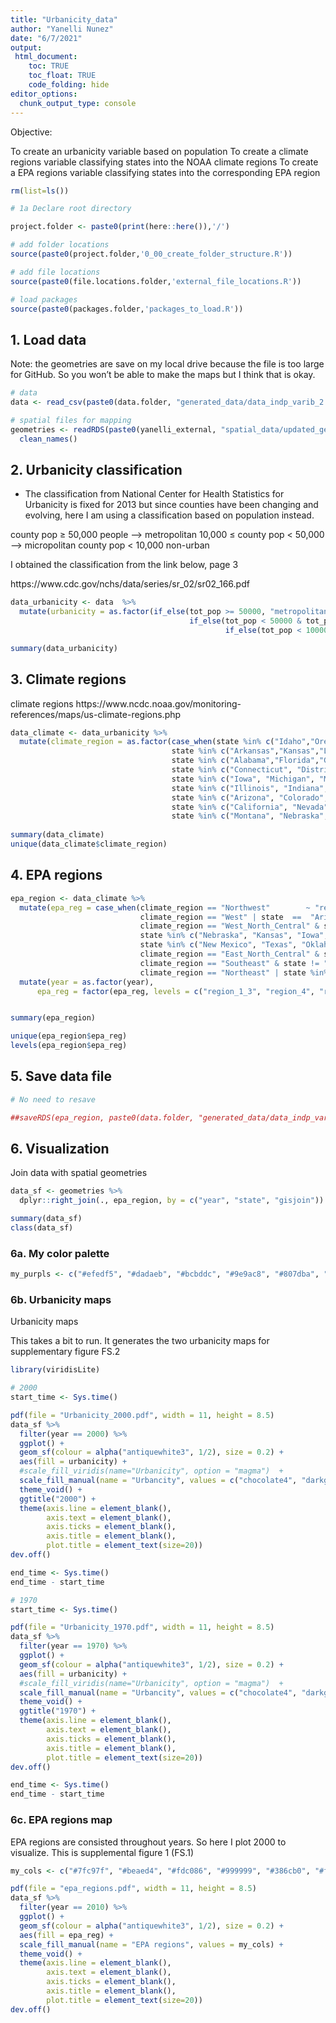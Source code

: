 ```yaml
---
title: "Urbanicity_data"
author: "Yanelli Nunez"
date: "6/7/2021"
output:
 html_document:
    toc: TRUE
    toc_float: TRUE
    code_folding: hide
editor_options: 
  chunk_output_type: console
---
```


Objective:

To create an urbanicity variable based on population
To create a climate regions variable classifying states into the NOAA climate regions
To create a EPA regions variable classifying states into the corresponding EPA region


```r

rm(list=ls())

# 1a Declare root directory

project.folder <- paste0(print(here::here()),'/')

# add folder locations
source(paste0(project.folder,'0_00_create_folder_structure.R'))

# add file locations
source(paste0(file.locations.folder,'external_file_locations.R'))

# load packages
source(paste0(packages.folder,'packages_to_load.R'))


```

## 1. Load data

Note: the geometries are save on my local drive because the file is too large for GitHub. So you won't be able to make the maps but I think that is okay.

```r

# data
data <- read_csv(paste0(data.folder, "generated_data/data_indp_varib_2.csv")) 

# spatial files for mapping 
geometries <- readRDS(paste0(yanelli_external, "spatial_data/updated_generated_files/geometries_counties.rds")) %>%
  clean_names() 

```


## 2. Urbanicity classification

- The classification from National Center for Health Statistics for Urbanicity is fixed for 2013 but since counties have been changing and evolving, here I am using a classification based on population instead. 

county pop ≥ 50,000 people --> metropolitan
10,000 ≤ county pop < 50,000 --> micropolitan
county pop < 10,000 non-urban

I obtained the classification from the link below, page 3

https://www.cdc.gov/nchs/data/series/sr_02/sr02_166.pdf


```r

data_urbanicity <- data  %>%
  mutate(urbanicity = as.factor(if_else(tot_pop >= 50000, "metropolitan",
                                        if_else(tot_pop < 50000 & tot_pop >= 10000, "micropolitan",
                                                if_else(tot_pop < 10000, "non-urban", "metropolitan")))))

summary(data_urbanicity)

```

## 3. Climate regions

climate regions https://www.ncdc.noaa.gov/monitoring-references/maps/us-climate-regions.php

```r

data_climate <- data_urbanicity %>%
  mutate(climate_region = as.factor(case_when(state %in% c("Idaho","Oregon","Washington") ~ "Northwest",
                                    state %in% c("Arkansas","Kansas","Louisiana","Mississippi","Oklahoma","Texas") ~ "South",
                                    state %in% c("Alabama","Florida","Georgia", "North Carolina", "South Carolina", "Virginia") ~ "Southeast",
                                    state %in% c("Connecticut", "District Of Columbia", "Delaware", "Maine", "Maryland", "Massachusetts", "New Hampshire", "New Jersey", "New York", "Pennsylvania", "Rhode Island", "Vermont") ~ "Northeast",
                                    state %in% c("Iowa", "Michigan", "Minnesota", "Wisconsin") ~ "East_North_Central",
                                    state %in% c("Illinois", "Indiana", "Kentucky", "Missouri", "Ohio", "Tennessee", "West Virginia") ~ "Central",
                                    state %in% c("Arizona", "Colorado", "New Mexico", "Utah") ~ "Southwest",
                                    state %in% c("California", "Nevada") ~ "West",
                                    state %in% c("Montana", "Nebraska", "North Dakota", "South Dakota", "Wyoming") ~ "West_North_Central")))
                                    
summary(data_climate)
unique(data_climate$climate_region)

```

## 4. EPA regions

```r

epa_region <- data_climate %>%
  mutate(epa_reg = case_when(climate_region == "Northwest"        ~ "region_10",
                             climate_region == "West" | state  ==  "Arizona" ~ "region_9",
                             climate_region == "West_North_Central" & state != "Nebraska" | state %in% c("Utah", "Colorado") ~ "region_8",
                             state %in% c("Nebraska", "Kansas", "Iowa", "Missouri") ~ "region_7",
                             state %in% c("New Mexico", "Texas", "Oklahoma", "Arkansas", "Louisiana") ~ "region_6",
                             climate_region == "East_North_Central" & state != "Iowa" | state %in% c("Illinois", "Ohio", "Indiana") ~ "region_5",
                             climate_region == "Southeast" & state != "Virginia" | state %in% c("Mississippi", "Tennessee", "Kentucky")  ~ "region_4",
                             climate_region == "Northeast" | state %in% c("Virginia", "West Virginia") ~ "region_1_3")) %>%
  mutate(year = as.factor(year), 
      epa_reg = factor(epa_reg, levels = c("region_1_3", "region_4", "region_5", "region_6", "region_7", "region_8", "region_9", "region_10")))


summary(epa_region)

unique(epa_region$epa_reg)
levels(epa_region$epa_reg)
```

## 5. Save data file 

```r

# No need to resave 

##saveRDS(epa_region, paste0(data.folder, "generated_data/data_indp_varib_3.rds")) 

```

## 6. Visualization

Join data with spatial geometries

```r

data_sf <- geometries %>%
  dplyr::right_join(., epa_region, by = c("year", "state", "gisjoin"))

summary(data_sf)
class(data_sf)
```

### 6a. My color palette 

```r

my_purpls <- c("#efedf5", "#dadaeb", "#bcbddc", "#9e9ac8", "#807dba", "#6a51a3", "#54278f", "#3f007d", "#1D0633", "#000000")

```

### 6b. Urbanicity maps

Urbanicity maps

This takes a bit to run. It generates the two urbanicity maps for supplementary figure FS.2

```r

library(viridisLite)

# 2000
start_time <- Sys.time()    

pdf(file = "Urbanicity_2000.pdf", width = 11, height = 8.5)
data_sf %>%
  filter(year == 2000) %>%
  ggplot() +
  geom_sf(colour = alpha("antiquewhite3", 1/2), size = 0.2) +
  aes(fill = urbanicity) +
  #scale_fill_viridis(name="Urbanicity", option = "magma")  +
  scale_fill_manual(name = "Urbancity", values = c("chocolate4", "darkgoldenrod3", "chartreuse4")) +
  theme_void() +
  ggtitle("2000") +
  theme(axis.line = element_blank(), 
        axis.text = element_blank(),
        axis.ticks = element_blank(), 
        axis.title = element_blank(),
        plot.title = element_text(size=20)) 
dev.off()

end_time <- Sys.time()
end_time - start_time  

# 1970
start_time <- Sys.time()    

pdf(file = "Urbanicity_1970.pdf", width = 11, height = 8.5)
data_sf %>%
  filter(year == 1970) %>%
  ggplot() +
  geom_sf(colour = alpha("antiquewhite3", 1/2), size = 0.2) +
  aes(fill = urbanicity) +
  #scale_fill_viridis(name="Urbanicity", option = "magma")  +
  scale_fill_manual(name = "Urbancity", values = c("chocolate4", "darkgoldenrod3", "chartreuse4")) +
  theme_void() +
  ggtitle("1970") +
  theme(axis.line = element_blank(), 
        axis.text = element_blank(),
        axis.ticks = element_blank(), 
        axis.title = element_blank(),
        plot.title = element_text(size=20)) 
dev.off()

end_time <- Sys.time()
end_time - start_time  
```


### 6c. EPA regions map

EPA regions are consisted throughout years. So here I plot 2000 to visualize. This is supplemental figure 1 (FS.1)

```r

my_cols <- c("#7fc97f", "#beaed4", "#fdc086", "#999999", "#386cb0", "#f0027f", "#bf5b17", "#377eb8", "#a65628")

pdf(file = "epa_regions.pdf", width = 11, height = 8.5)
data_sf %>%
  filter(year == 2010) %>%
  ggplot() +
  geom_sf(colour = alpha("antiquewhite3", 1/2), size = 0.2) +
  aes(fill = epa_reg) +
  scale_fill_manual(name = "EPA regions", values = my_cols) +
  theme_void() +
  theme(axis.line = element_blank(), 
        axis.text = element_blank(),
        axis.ticks = element_blank(), 
        axis.title = element_blank(),
        plot.title = element_text(size=20)) 
dev.off()

```

